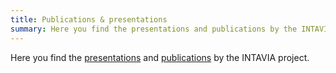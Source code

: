 ```yaml
---
title: Publications & presentations
summary: Here you find the presentations and publications by the INTAVIA project.
---
```

Here you find the [presentations](#presentations) and [publications](#publications) by the INTAVIA project.
